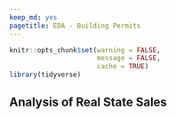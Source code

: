 ---
keep_md: yes
pagetitle: EDA - Building Permits
---
```{r setup, include=FALSE}
knitr::opts_chunk$set(warning = FALSE,
                      message = FALSE, 
                      cache = TRUE)
library(tidyverse)
```

## Analysis of Real State Sales
